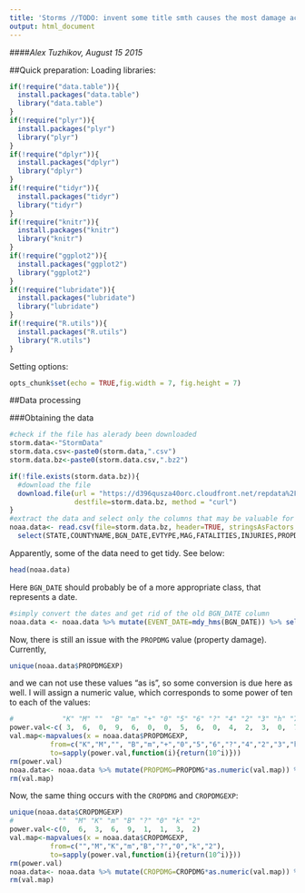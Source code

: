 ```yaml
---
title: 'Storms //TODO: invent some title smth causes the most damage according to NOAA'
output: html_document
---
```


####*Alex Tuzhikov, August 15 2015*

##Quick preparation:
Loading libraries:

```r
if(!require("data.table")){
  install.packages("data.table")
  library("data.table")
}
if(!require("plyr")){
  install.packages("plyr")
  library("plyr")
}
if(!require("dplyr")){
  install.packages("dplyr")
  library("dplyr")
}
if(!require("tidyr")){
  install.packages("tidyr")
  library("tidyr")
}
if(!require("knitr")){
  install.packages("knitr")
  library("knitr")
}
if(!require("ggplot2")){
  install.packages("ggplot2")
  library("ggplot2")
}
if(!require("lubridate")){
  install.packages("lubridate")
  library("lubridate")
}
if(!require("R.utils")){
  install.packages("R.utils")
  library("R.utils")
}
```

Setting options:

```r
opts_chunk$set(echo = TRUE,fig.width = 7, fig.height = 7)

```

##Data processing

###Obtaining the data  

```r
#check if the file has alerady been downloaded
storm.data<-"StormData"
storm.data.csv<-paste0(storm.data,".csv")
storm.data.bz<-paste0(storm.data.csv,".bz2")

if(!file.exists(storm.data.bz)){
  #download the file
  download.file(url = "https://d396qusza40orc.cloudfront.net/repdata%2Fdata%2FStormData.csv.bz2", 
                destfile=storm.data.bz, method = "curl")
}
#extract the data and select only the columns that may be valuable for this study
noaa.data<- read.csv(file=storm.data.bz, header=TRUE, stringsAsFactors = FALSE) %>% 
  select(STATE,COUNTYNAME,BGN_DATE,EVTYPE,MAG,FATALITIES,INJURIES,PROPDMG,PROPDMGEXP,CROPDMG,CROPDMGEXP)
```

Apparently, some of the data need to get tidy. See below:

```r
head(noaa.data)
```

Here `BGN_DATE` should probably be of a more appropriate class, that represents a date.

```r
#simply convert the dates and get rid of the old BGN_DATE column
noaa.data <- noaa.data %>% mutate(EVENT_DATE=mdy_hms(BGN_DATE)) %>% select(-c(BGN_DATE))
```

Now, there is still an issue with the `PROPDMG` value (property damage). Currently,

```r
unique(noaa.data$PROPDMGEXP)
```

and we can not use these values "as is", so some conversion is due here as well. I will assign a numeric value, which corresponds to some power of ten to each of the values:

```r
#            "K" "M" ""  "B" "m" "+" "0" "5" "6" "?" "4" "2" "3" "h" "7" "H" "-" "1" "8"
power.val<-c( 3,  6,  0,  9,  6,  0,  0,  5,  6,  0,  4,  2,  3,  0,  7,  2,  0,  1,  8)
val.map<-mapvalues(x = noaa.data$PROPDMGEXP,
          from=c("K","M","", "B","m","+","0","5","6","?","4","2","3","h","7","H","-","1","8"),
          to=sapply(power.val,function(i){return(10^i)}))
rm(power.val)
noaa.data<- noaa.data %>% mutate(PROPDMG=PROPDMG*as.numeric(val.map)) %>% select(-c(PROPDMGEXP))
rm(val.map)
```

Now, the same thing occurs with the `CROPDMG` and `CROPDMGEXP`:

```r
unique(noaa.data$CROPDMGEXP)
#           ""  "M" "K" "m" "B" "?" "0" "k" "2"
power.val<-c(0,  6,  3,  6,  9,  1,  1,  3,  2)
val.map<-mapvalues(x = noaa.data$CROPDMGEXP,
          from=c("","M","K","m","B","?","0","k","2"),
          to=sapply(power.val,function(i){return(10^i)}))
rm(power.val)
noaa.data<- noaa.data %>% mutate(CROPDMG=CROPDMG*as.numeric(val.map)) %>% select(-c(CROPDMGEXP))
rm(val.map)
```



